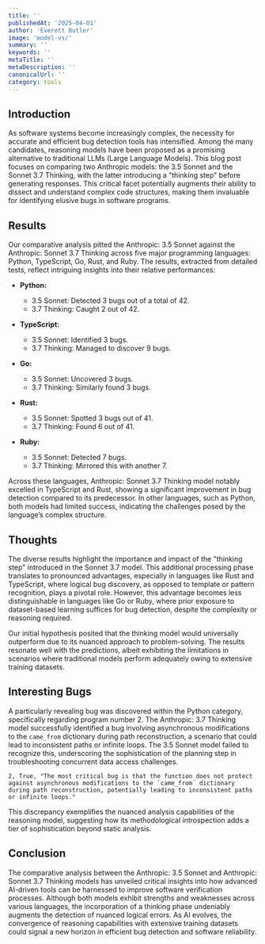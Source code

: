 ```yaml
---
title: ''
publishedAt: '2025-04-01'
author: 'Everett Butler'
image: 'model-vs/'
summary: ''
keywords: ''
metaTitle: ''
metaDescription: ''
canonicalUrl: ''
category: tools
---
```


## Introduction

As software systems become increasingly complex, the necessity for accurate and efficient bug detection tools has intensified. Among the many candidates, reasoning models have been proposed as a promising alternative to traditional LLMs (Large Language Models). This blog post focuses on comparing two Anthropic models: the 3.5 Sonnet and the Sonnet 3.7 Thinking, with the latter introducing a "thinking step" before generating responses. This critical facet potentially augments their ability to dissect and understand complex code structures, making them invaluable for identifying elusive bugs in software programs.

## Results

Our comparative analysis pitted the Anthropic: 3.5 Sonnet against the Anthropic: Sonnet 3.7 Thinking across five major programming languages: Python, TypeScript, Go, Rust, and Ruby. The results, extracted from detailed tests, reflect intriguing insights into their relative performances:

- **Python:**
  - 3.5 Sonnet: Detected 3 bugs out of a total of 42.
  - 3.7 Thinking: Caught 2 out of 42.

- **TypeScript:**
  - 3.5 Sonnet: Identified 3 bugs.
  - 3.7 Thinking: Managed to discover 9 bugs.

- **Go:**
  - 3.5 Sonnet: Uncovered 3 bugs.
  - 3.7 Thinking: Similarly found 3 bugs.

- **Rust:**
  - 3.5 Sonnet: Spotted 3 bugs out of 41.
  - 3.7 Thinking: Found 6 out of 41.

- **Ruby:**
  - 3.5 Sonnet: Detected 7 bugs.
  - 3.7 Thinking: Mirrored this with another 7.

Across these languages, Anthropic: Sonnet 3.7 Thinking model notably excelled in TypeScript and Rust, showing a significant improvement in bug detection compared to its predecessor. In other languages, such as Python, both models had limited success, indicating the challenges posed by the language’s complex structure.

## Thoughts

The diverse results highlight the importance and impact of the "thinking step" introduced in the Sonnet 3.7 model. This additional processing phase translates to pronounced advantages, especially in languages like Rust and TypeScript, where logical bug discovery, as opposed to template or pattern recognition, plays a pivotal role. However, this advantage becomes less distinguishable in languages like Go or Ruby, where prior exposure to dataset-based learning suffices for bug detection, despite the complexity or reasoning required.

Our initial hypothesis posited that the thinking model would universally outperform due to its nuanced approach to problem-solving. The results resonate well with the predictions, albeit exhibiting the limitations in scenarios where traditional models perform adequately owing to extensive training datasets.

## Interesting Bugs

A particularly revealing bug was discovered within the Python category, specifically regarding program number 2. The Anthropic: 3.7 Thinking model successfully identified a bug involving asynchronous modifications to the `came_from` dictionary during path reconstruction, a scenario that could lead to inconsistent paths or infinite loops. The 3.5 Sonnet model failed to recognize this, underscoring the sophistication of the planning step in troubleshooting concurrent data access challenges.

```
2, True, "The most critical bug is that the function does not protect against asynchronous modifications to the `came_from` dictionary during path reconstruction, potentially leading to inconsistent paths or infinite loops."
```

This discrepancy exemplifies the nuanced analysis capabilities of the reasoning model, suggesting how its methodological introspection adds a tier of sophistication beyond static analysis.

## Conclusion

The comparative analysis between the Anthropic: 3.5 Sonnet and Anthropic: Sonnet 3.7 Thinking models has unveiled critical insights into how advanced AI-driven tools can be harnessed to improve software verification processes. Although both models exhibit strengths and weaknesses across various languages, the incorporation of a thinking phase undeniably augments the detection of nuanced logical errors. As AI evolves, the convergence of reasoning capabilities with extensive training datasets could signal a new horizon in efficient bug detection and software reliability.